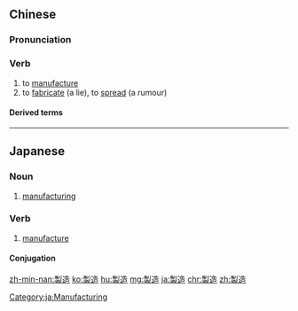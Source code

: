{{also|制造}}
==Chinese==
{{zh-forms|s=制造}}

===Pronunciation===
{{zh-pron
|m=zhìzào
|c=zai3 zou6
|h=pfs=chṳ-chho
|mn=qz:chè-chǒ/tw,xm:chè-chō/zz:chì-chō
|ma=Zh-zhìzào.ogg
|cat=v
}}

===Verb===
{{zh-verb}}

# to [[manufacture]]
# to [[fabricate]] (a lie), to [[spread]] (a rumour)

====Derived terms====
{{zh-der|製造廠}}

{{zh-cat|Elementary}}

----

==Japanese==
{{ja-kanjitab|せい|ぞう|yomi=on}}

===Noun===
{{ja-noun|せいぞう}}

# [[manufacturing]]

===Verb===
{{ja-verb-suru|せいぞう}}

# [[manufacture]]

====Conjugation====
{{ja-suru|せいぞう}}

[[Category:ja:Manufacturing]]

[[zh-min-nan:製造]]
[[ko:製造]]
[[hu:製造]]
[[mg:製造]]
[[ja:製造]]
[[chr:製造]]
[[zh:製造]]